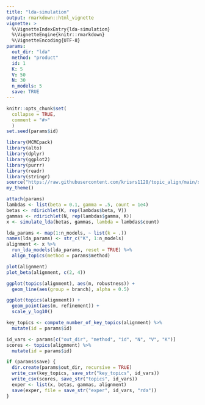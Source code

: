 ```yaml
---
title: "lda-simulation"
output: rmarkdown::html_vignette
vignette: >
  %\VignetteIndexEntry{lda-simulation}
  %\VignetteEngine{knitr::rmarkdown}
  %\VignetteEncoding{UTF-8}
params:
  out_dir: "lda"
  method: "product"
  id: 1
  K: 5
  V: 50
  N: 30
  n_models: 5
  save: TRUE
---
```


```r
knitr::opts_chunk$set(
  collapse = TRUE,
  comment = "#>"
  )
set.seed(params$id)
```

```r
library(MCMCpack)
library(alto)
library(dplyr)
library(ggplot2)
library(purrr)
library(readr)
library(stringr)
source("https://raw.githubusercontent.com/krisrs1128/topic_align/main/simulations/simulation_functions.R")
my_theme()
```

```r
attach(params)
lambdas <- list(beta = 0.1, gamma = .5, count = 1e4)
betas <- rdirichlet(K, rep(lambdas$beta, V))
gammas <- rdirichlet(N, rep(lambdas$gamma, K))
x <- simulate_lda(betas, gammas, lambda = lambdas$count)
```


```r
lda_params <- map(1:n_models, ~ list(k = .))
names(lda_params) <- str_c("K", 1:n_models)
alignment <- x %>%
  run_lda_models(lda_params, reset = TRUE) %>%
  align_topics(method = params$method)
```

```r
plot(alignment)
plot_beta(alignment, c(2, 4))
```

```r
ggplot(topics(alignment), aes(m, robustness)) +
  geom_line(aes(group = branch), alpha = 0.5)
```

```r
ggplot(topics(alignment)) +
  geom_point(aes(m, refinement)) +
  scale_y_log10()
```

```r
key_topics <- compute_number_of_key_topics(alignment) %>%
  mutate(id = params$id)
```

```r
id_vars <- params[c("out_dir", "method", "id", "N", "V", "K")]
scores <- topics(alignment) %>%
  mutate(id = params$id)

if (params$save) {
  dir.create(params$out_dir, recursive = TRUE)
  write_csv(key_topics, save_str("key_topics", id_vars))
  write_csv(scores, save_str("topics", id_vars))
  exper <- list(x, betas, gammas, alignment)
  save(exper, file = save_str("exper", id_vars, "rda"))
}
```
